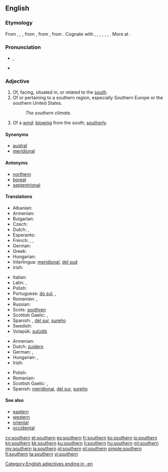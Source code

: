 {{also|Southern}}
==English==

===Etymology===
From {{etyl|enm}} {{term|southerne|lang=enm}}, {{term|sothern|lang=enm}}, {{term|sutherne|lang=enm}}, from {{etyl|ang}} {{term|suþerne|sūþerne|southern, southerly, coming from the south; of southern make|lang=ang}}, from {{proto|Germanic|sunþra|southwards|lang=en}}, from {{proto|Indo-European|sun-||swen-|sun|lang=en}}. Cognate with {{etyl|sco|-}} {{term|southron|lang=sco}}, {{term|sudron||southern|lang=sco}}, {{etyl|ofs|-}} {{term|suthern|sūthern|lang=ofs}}, {{term|sudern|sūdern|southern|lang=ofs}}, {{etyl|gml|-}} {{term|sudern|sūdern|southern|lang=gml}}, {{etyl|gmh|-}} {{term|sundern||southern|lang=gmh}}, {{etyl|is|-}} {{term|súðrænn||southern, tropical|lang=is}}. More at {{l|en|south}}.

===Pronunciation===
* {{IPA|/ˈsʌðə(r)n/}}, {{X-SAMPA|/"sVD@(r)n/}}
* {{audio|en-us-southern.ogg|Audio (US)}}

===Adjective===
{{en-adj}}

# Of, facing, situated in, or related to the [[south]].
# Of or pertaining to a southern region, especially Southern Europe or the southern United States.
#: ''The southern climate.''
# Of a [[wind]]: [[blow]]ing from the south; [[southerly]].

====Synonyms====
* [[austral]]
* [[meridional]]

====Antonyms====
* [[northern]]
* [[boreal]]
* [[septentrional]]

====Translations====
{{trans-top|of the south}}
* Albanian: {{t-|sq|jugor|xs=Albanian}}
* Armenian: {{t-|hy|հարավային|tr=haravayin}}
* Bulgarian: {{t-|bg|южен|m}}
* Czech: {{t+|cs|jižní}}
* Dutch: {{t+|nl|zuid}}, {{t+|nl|zuidelijk}}
* Esperanto: {{t-|eo|suda|xs=Esperanto}}
* French: {{t+|fr|méridional}}, {{t+|fr|sud}}, {{t+|fr|austral}}
* German: {{t+|de|südlich}}
* Greek: {{t+|el|νότιος}}
* Hungarian: {{t+|hu|déli}}
* Interlingua: [[meridional]], [[del sud]]
* Irish: {{t-|ga|deisceartach}}
{{trans-mid}}
* Italian: {{t+|it|meridionale}}
* Latin: {{t+|la|meridionalis|alt=merīdiōnālis}}, {{t+|la|australis|alt=austrālis}}
* Polish: {{t+|pl|południowy}}
* Portuguese: [[do sul]], {{t+|pt|meridional}}, {{t+|pt|austral}}
* Romanian: {{t-|ro|sudic|m|n}}, {{t-|ro|austral|m|n}}
* Russian: {{t+|ru|южный}}
* Scots: [[soothren]]
* Scottish Gaelic: {{t-|gd|deas|xs=Scottish Gaelic}},  {{t-|gd|a deas|xs=Scottish Gaelic}}
* Spanish: {{t-|es|meridional}}, [[del sur]], [[sureño]]
* Swedish: {{t+|sv|södra}}
* Volapük: [[sulüdik]]
{{trans-bottom}}

{{trans-top|of or pertaining to a southern region}}
* Armenian: {{t-|hy|հարավային|tr=haravayin}}
* Dutch: [[zuiders]]
* German: {{t+|de|südlich}}, {{t+|de|südländisch}}
* Hungarian: {{t+|hu|dél}}, {{t+|hu|déli}}
* Irish: {{t-|ga|deisceartach}}
{{trans-mid}}
* Polish: {{t+|pl|południowy}}
* Romanian: {{t-|ro|sudic|m|n}}
* Scottish Gaelic: {{t-|gd|deas|xs=Scottish Gaelic}},  {{t-|gd|a deas|xs=Scottish Gaelic}}
* Spanish: [[meridional]], [[del sur]], [[sureño]]
{{trans-bottom}}

====See also====
* [[eastern]]
* [[western]]
* [[oriental]]
* [[occidental]]

[[Category:English adjectives ending in -en]]

[[cy:southern]]
[[et:southern]]
[[es:southern]]
[[fr:southern]]
[[ko:southern]]
[[io:southern]]
[[kn:southern]]
[[kk:southern]]
[[ku:southern]]
[[li:southern]]
[[hu:southern]]
[[ml:southern]]
[[my:southern]]
[[ja:southern]]
[[pl:southern]]
[[pt:southern]]
[[simple:southern]]
[[fi:southern]]
[[ta:southern]]
[[vi:southern]]